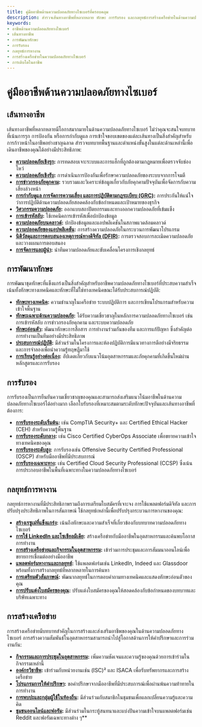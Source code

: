 ```yaml
---
title: คู่มืออาชีพด้านความปลอดภัยทางไซเบอร์ที่ครอบคลุม
description: สำรวจเส้นทางอาชีพที่หลากหลาย ทักษะ การรับรอง และกลยุทธ์การสร้างเครือข่ายในด้านความปลอดภัยทางไซเบอร์เพื่อเสริมสร้างการเดินทางอาชีพของคุณ
keywords:
- อาชีพด้านความปลอดภัยทางไซเบอร์
- เส้นทางอาชีพ
- การพัฒนาทักษะ
- การรับรอง
- กลยุทธ์การหางาน
- การสร้างเครือข่ายในความปลอดภัยทางไซเบอร์
- การเติบโตในอาชีพ
---
```


# คู่มืออาชีพด้านความปลอดภัยทางไซเบอร์

## เส้นทางอาชีพ

เส้นทางอาชีพที่หลากหลายมีโอกาสมากมายในด้านความปลอดภัยทางไซเบอร์ ไม่ว่าคุณจะสนใจบทบาทที่เน้นการรุก การป้องกัน หรือการกำกับดูแล การเข้าใจขอบเขตของแต่ละเส้นทางเป็นสิ่งสำคัญสำหรับการก้าวหน้าในอาชีพอย่างชาญฉลาด สำรวจบทบาทพื้นฐานและตำแหน่งขั้นสูงในแต่ละด้านเหล่านี้เพื่อเดินอาชีพของคุณได้อย่างมีประสิทธิภาพ:

- **[ความปลอดภัยเชิงรุก](career/career_paths/offensive_security/):** การทดสอบเจาะระบบและการแฮ็กที่ถูกต้องตามกฎหมายเพื่อตรวจจับช่องโหว่
- **[ความปลอดภัยเชิงรับ](career/career_paths/defensive_security/):** การดำเนินการป้องกันเพื่อรักษาความปลอดภัยของระบบจากการโจมตี
- **[การข่าวกรองภัยคุกคาม](career/career_paths/threat_intelligence/):** รวบรวมและวิเคราะห์ข้อมูลเกี่ยวกับภัยคุกคามปัจจุบันเพื่อจัดการกับความเสี่ยงล่วงหน้า
- **[การกำกับดูแล การจัดการความเสี่ยง และการปฏิบัติตามกฎระเบียบ (GRC)](career/career_paths/governance_risk_and_compliance_grc/):** การประกันให้แน่ใจว่าการปฏิบัติด้านความปลอดภัยสอดคล้องกับข้อกำหนดและเป้าหมายของธุรกิจ
- **[วิศวกรรมความปลอดภัย](career/career_paths/security_engineering/):** ออกแบบสถาปัตยกรรมและทางออกความปลอดภัยที่เข้มแข็ง
- **[การเข้ารหัสลับ](career/career_paths/cryptography/):** ใช้เทคนิคการเข้ารหัสเพื่อปกป้องข้อมูล
- **[ความปลอดภัยบนคลาวด์](career/career_paths/cloud_security/):** ปกป้องข้อมูลและแอปพลิเคชันในสภาพแวดล้อมคลาวด์
- **[ความปลอดภัยของแอปพลิเคชัน](career/career_paths/application_security/):** การสร้างความปลอดภัยในกระบวนการพัฒนาโปรแกรม
- **[นิติวัสดุและการตอบสนองเหตุการณ์ทางดิจิทัล (DFIR)](career/career_paths/digital_forensics_and_incident_response_dfir/):** การตรวจสอบการละเมิดความปลอดภัยและวางแผนการตอบสนอง
- **[การจัดการและผู้นำ](career/career_paths/management_and_leadership/):** นำทีมความปลอดภัยและขับเคลื่อนโครงการเชิงกลยุทธ์

## การพัฒนาทักษะ

การพัฒนาชุดทักษะที่แข็งแกร่งเป็นสิ่งสำคัญสำหรับอาชีพความปลอดภัยทางไซเบอร์ที่ประสบความสำเร็จ เน้นทั้งทักษะทางเทคนิคและทักษะที่ไม่ใช่ทางเทคนิคขณะได้รับประสบการณ์ปฏิบัติ:

- **[ทักษะทางเทคนิค](career/skill_development/technical_skills/):** ความชำนาญในเครือข่าย ระบบปฏิบัติการ และการเขียนโปรแกรมสำหรับความเข้าใจพื้นฐาน
- **[ทักษะเฉพาะด้านความปลอดภัย](career/skill_development/security-specific_skills/):** ได้รับความเชี่ยวชาญในหลักการความปลอดภัยทางไซเบอร์ เช่น การเข้ารหัสลับ การข่าวกรองภัยคุกคาม และระบบความปลอดภัย
- **[ทักษะอ่อนตัว](career/skill_development/soft_skills/):** พัฒนาทักษะการสื่อสาร การทำงานร่วมกันของทีม และการแก้ปัญหา ซึ่งสำคัญต่อการทำงานเป็นทีมอย่างมีประสิทธิภาพ
- **[ประสบการณ์ปฏิบัติ](career/skill_development/practical_experience/):** มีส่วนร่วมในโครงการและห้องปฏิบัติการมีแนวทางการตีอย่างมีจริยธรรม และการจำลองเพื่อนำความรู้ทฤษฎีมาใช้
- **[การเรียนรู้อย่างต่อเนื่อง](career/skill_development/continuous_learning/):** อัปเดตเกี่ยวกับแนวโน้มอุตสาหกรรมและภัยคุกคามที่เกิดขึ้นใหม่ผ่านหลักสูตรและการรับรอง

## การรับรอง

การรับรองเป็นการยืนยันความเชี่ยวชาญของคุณและสามารถส่งเสริมแนวโน้มอาชีพในด้านความปลอดภัยทางไซเบอร์ได้อย่างมาก เลือกใบรับรองที่เหมาะสมตามระดับทักษะปัจจุบันและเส้นทางอาชีพที่ต้องการ:

- **[การรับรองระดับเริ่มต้น](career/certifications/entry-level_certifications/):** เช่น CompTIA Security+ และ Certified Ethical Hacker (CEH) สำหรับความรู้พื้นฐาน
- **[การรับรองระดับกลาง](career/certifications/intermediate-level_certifications/):** เช่น Cisco Certified CyberOps Associate เพื่อขยายความเข้าใจทางเทคนิคของคุณ
- **[การรับรองระดับสูง](career/certifications/advanced-level_certifications/):** การรับรองเช่น Offensive Security Certified Professional (OSCP) สำหรับมืออาชีพที่มีประสบการณ์
- **[การรับรองเฉพาะทาง](career/certifications/specialized_certifications/):** เช่น Certified Cloud Security Professional (CCSP) ซึ่งเน้นการประกอบอาชีพในพื้นที่เฉพาะทางในความปลอดภัยทางไซเบอร์

## กลยุทธ์การหางาน

กลยุทธ์การหางานที่มีประสิทธิภาพรวมถึงการเตรียมใบสมัครที่เจาะจง การใช้แพลตฟอร์มดิจิทัล และการปรับปรุงประสิทธิภาพในการสัมภาษณ์ ใช้กลยุทธ์เหล่านี้เพื่อปรับปรุงกระบวนการหางานของคุณ:

- **[สร้างเรซูเม่ที่แข็งแกร่ง](career/job_search_strategies/building_a_strong_resume/):** เน้นถึงทักษะและความสำเร็จที่เกี่ยวข้องกับบทบาทความปลอดภัยทางไซเบอร์
- **[การใช้ LinkedIn และโซเชียลมีเดีย](career/job_search_strategies/leveraging_linkedin_and_social_media/):** สร้างเครือข่ายกับมืออาชีพในอุตสาหกรรมและค้นพบโอกาสการทำงาน
- **[การสร้างเครือข่ายและกิจกรรมในอุตสาหกรรม](career/job_search_strategies/networking_and_industry_events/):** เข้าร่วมการประชุมและการสัมมนาออนไลน์เพื่อขยายการเชื่อมต่ออย่างมืออาชีพ
- **[แพลตฟอร์มหางานและกลยุทธ์](career/job_search_strategies/job_search_platforms_and_strategies/):** ใช้แพลตฟอร์มเช่น LinkedIn, Indeed และ Glassdoor พร้อมทั้งการสร้างกลยุทธ์ที่หลากหลายในการค้นหา
- **[การเตรียมตัวสัมภาษณ์](career/job_search_strategies/interview_preparation/):** พัฒนากลยุทธ์ในการตอบคำถามทางเทคนิคและแสดงทักษะอ่อนตัวของคุณ
- **[การปรับแต่งใบสมัครของคุณ](career/job_search_strategies/tailoring_your_application/):** ปรับแต่งใบสมัครของคุณให้สอดคล้องกับข้อกำหนดของบทบาทและบริษัทเฉพาะทาง

## การสร้างเครือข่าย

การสร้างเครือข่ายมีบทบาทสำคัญในการสร้างและส่งเสริมอาชีพของคุณในด้านความปลอดภัยทางไซเบอร์ การสร้างความสัมพันธ์ในอุตสาหกรรมสามารถนำไปสู่โอกาสด้านการให้คำปรึกษาและการร่วมงานกัน:

- **[กิจกรรมและการประชุมในอุตสาหกรรม](career/networking/industry_events_and_conferences/):** เพิ่มความชัดเจนและความรู้ของคุณด้วยการเข้าร่วมในกิจกรรมเหล่านี้
- **[องค์กรวิชาชีพ](career/networking/professional_organizations/):** เข้าร่วมกับหน่วยงานเช่น (ISC)² และ ISACA เพื่อรับทรัพยากรและการสร้างเครือข่าย
- **[โปรแกรมการให้คำปรึกษา](career/networking/mentorship_programs/):** ขอคำปรึกษาจากมืออาชีพที่มีประสบการณ์เพื่อผ่านพ้นความท้าทายในการทำงาน
- **[การพบปะและกลุ่มผู้ใช้ในท้องถิ่น](career/networking/local_meetups_and_user_groups/):** มีส่วนร่วมกับสมาชิกในชุมชนเพื่อแลกเปลี่ยนความรู้และความคิด
- **[ชุมชนออนไลน์และฟอรัม](career/networking/online_communities_and_forums/):** มีส่วนร่วมในกระทู้สนทนาและแบ่งปันความเข้าใจบนแพลตฟอร์มเช่น Reddit และฟอรัมเฉพาะทางต่าง ๆ**